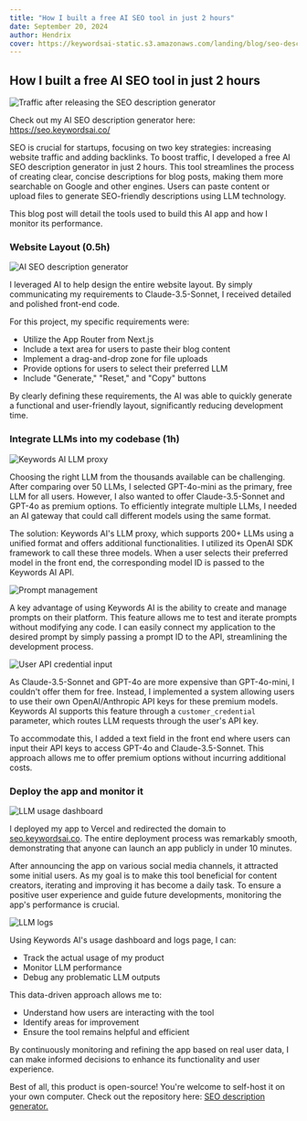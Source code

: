 ```yaml
---
title: "How I built a free AI SEO tool in just 2 hours"
date: September 20, 2024
author: Hendrix
cover: https://keywordsai-static.s3.amazonaws.com/landing/blog/seo-description/traffic.png
---
```


## How I built a free AI SEO tool in just 2 hours

![Traffic after releasing the SEO description generator](https://keywordsai-static.s3.amazonaws.com/landing/blog/seo-description/traffic.png)

Check out my AI SEO description generator here: https://seo.keywordsai.co/ 

SEO is crucial for startups, focusing on two key strategies: increasing website traffic and adding backlinks. To boost traffic, I developed a free AI SEO description generator in just 2 hours. This tool streamlines the process of creating clear, concise descriptions for blog posts, making them more searchable on Google and other engines. Users can paste content or upload files to generate SEO-friendly descriptions using LLM technology. 

This blog post will detail the tools used to build this AI app and how I monitor its performance.

### Website Layout (0.5h)

![AI SEO description generator](https://keywordsai-static.s3.amazonaws.com/landing/blog/seo-description/cover.png)

I leveraged AI to help design the entire website layout. By simply communicating my requirements to Claude-3.5-Sonnet, I received detailed and polished front-end code. 

For this project, my specific requirements were:  
- Utilize the App Router from Next.js  
- Include a text area for users to paste their blog content  
- Implement a drag-and-drop zone for file uploads  
- Provide options for users to select their preferred LLM  
- Include "Generate," "Reset," and "Copy" buttons  

By clearly defining these requirements, the AI was able to quickly generate a functional and user-friendly layout, significantly reducing development time.

### Integrate LLMs into my codebase (1h)

![Keywords AI LLM proxy](https://keywordsai-static.s3.amazonaws.com/landing/blog/seo-description/api.png)

Choosing the right LLM from the thousands available can be challenging. After comparing over 50 LLMs, I selected GPT-4o-mini as the primary, free LLM for all users. However, I also wanted to offer Claude-3.5-Sonnet and GPT-4o as premium options. To efficiently integrate multiple LLMs, I needed an AI gateway that could call different models using the same format. 

The solution: Keywords AI's LLM proxy, which supports 200+ LLMs using a unified format and offers additional functionalities. I utilized its OpenAI SDK framework to call these three models. When a user selects their preferred model in the front end, the corresponding model ID is passed to the Keywords AI API.

![Prompt management](https://keywordsai-static.s3.amazonaws.com/landing/blog/seo-description/prompt.png)

A key advantage of using Keywords AI is the ability to create and manage prompts on their platform. This feature allows me to test and iterate prompts without modifying any code. I can easily connect my application to the desired prompt by simply passing a prompt ID to the API, streamlining the development process.

![User API credential input](https://keywordsai-static.s3.amazonaws.com/landing/blog/seo-description/credential.png)

As Claude-3.5-Sonnet and GPT-4o are more expensive than GPT-4o-mini, I couldn't offer them for free. Instead, I implemented a system allowing users to use their own OpenAI/Anthropic API keys for these premium models. Keywords AI supports this feature through a `customer_credential` parameter, which routes LLM requests through the user's API key. 

To accommodate this, I added a text field in the front end where users can input their API keys to access GPT-4o and Claude-3.5-Sonnet. This approach allows me to offer premium options without incurring additional costs.

### Deploy the app and monitor it

![LLM usage dashboard](https://keywordsai-static.s3.amazonaws.com/landing/blog/seo-description/dashboard.png)

I deployed my app to Vercel and redirected the domain to [seo.keywordsai.co](http://seo.keywordsai.co/). The entire deployment process was remarkably smooth, demonstrating that anyone can launch an app publicly in under 10 minutes.

After announcing the app on various social media channels, it attracted some initial users. As my goal is to make this tool beneficial for content creators, iterating and improving it has become a daily task. To ensure a positive user experience and guide future developments, monitoring the app's performance is crucial.

![LLM logs](https://keywordsai-static.s3.amazonaws.com/landing/blog/seo-description/logs.png)

Using Keywords AI's usage dashboard and logs page, I can:  
- Track the actual usage of my product  
- Monitor LLM performance  
- Debug any problematic LLM outputs

This data-driven approach allows me to:  
- Understand how users are interacting with the tool  
- Identify areas for improvement  
- Ensure the tool remains helpful and efficient  

By continuously monitoring and refining the app based on real user data, I can make informed decisions to enhance its functionality and user experience. 

Best of all, this product is open-source! You're welcome to self-host it on your own computer. Check out the repository here: [SEO description generator.](https://github.com/Keywords-AI/seo-description-generator)
